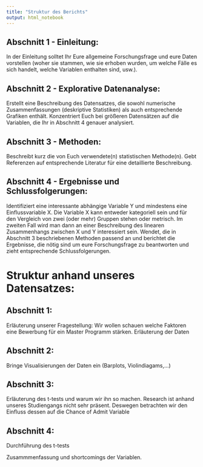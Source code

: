 ```yaml
---
title: "Struktur des Berichts"
output: html_notebook
---
```


## Abschnitt 1 - Einleitung: 
In der Einleitung solltet Ihr Eure allgemeine Forschungsfrage und eure Daten vorstellen (woher sie stammen, wie sie erhoben wurden, um welche Fälle es sich handelt, welche Variablen enthalten sind, usw.).

## Abschnitt 2 - Explorative Datenanalyse: 
Erstellt eine Beschreibung des Datensatzes, die sowohl numerische Zusammenfassungen (deskriptive Statistiken) als auch entsprechende Grafiken enthält. Konzentriert Euch bei größeren Datensätzen auf die Variablen, die Ihr in Abschnitt 4 genauer analysiert.

## Abschnitt 3 - Methoden: 
Beschreibt kurz die von Euch verwendete(n) statistischen Methode(n). Gebt Referenzen auf entsprechende Literatur für eine detaillierte Beschreibung.

## Abschnitt 4 - Ergebnisse und Schlussfolgerungen: 
Identifiziert eine interessante abhängige Variable Y und mindestens eine Einflussvariable X. Die Variable X kann entweder kategoriell sein und für den Vergleich von zwei (oder mehr) Gruppen stehen oder metrisch. Im zweiten Fall wird man dann an einer Beschreibung des linearen Zusammenhangs zwischen X und Y interessiert sein. Wendet, die in Abschnitt 3 beschriebenen Methoden passend an und berichtet die Ergebnisse, die nötig sind um eure Forschungsfrage zu beantworten und zieht entsprechende Schlussfolgerungen.


# Struktur anhand unseres Datensatzes: 
## Abschnitt 1: 
Erläuterung unserer Fragestellung: Wir wollen schauen welche Faktoren eine Bewerbung für ein Master Programm stärken. 
Erläuterung der Daten 

## Abschnitt 2: 
Bringe Visualisierungen der Daten ein (Barplots, Violindiagams,...)

## Abschnitt 3: 
Erläuterung des t-tests und warum wir ihn so machen. Research ist anhand unseres Studiengangs nicht sehr präsent. Deswegen betrachten wir den Einfluss dessen auf die Chance of Admit Variable

## Abschnitt 4: 
Durchführung des t-tests 

Zusammmenfassung und shortcomings der Variablen. 